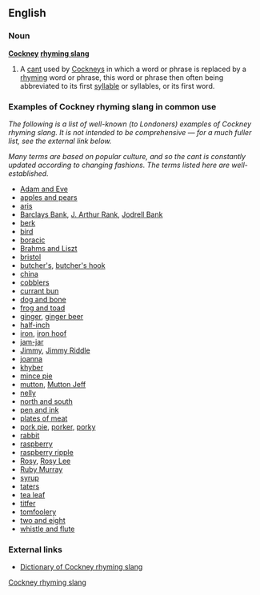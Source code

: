 ==English==
===Noun===
'''[[Cockney]] [[rhyming slang]]'''

#A [[cant]] used by [[Cockney]]s in which a word or phrase is replaced by a [[rhyme|rhyming]] word or phrase, this word or phrase then often being abbreviated to its first [[syllable]] or syllables, or its first word.

===Examples of Cockney rhyming slang in common use===

<!--Note: if you add to this list, please ensure your contributions are WELL-KNOWN and WELL-ESTABLISHED, as some coinages fall out of fashion very quickly, and the list is not intended to be comprehensive.-->
''The following is a list of well-known (to Londoners) examples of Cockney rhyming slang.  It is not intended to be comprehensive &mdash; for a much fuller list, see the external link below.''

''Many terms are based on popular culture, and so the cant is constantly updated according to changing fashions.  The terms listed here are well-established.''

*[[Adam and Eve]]<!--believe-->
*[[apples and pears]]<!--stairs-->
*[[aris]]<!--arse; shortened form of "Aristotle", for "bottle", shortened from "bottle and glass", for "arse"-->
*[[Barclays Bank]], [[J. Arthur Rank]], [[Jodrell Bank]] <!--wank-->
*[[berk]]<!--shortened from "Berkeley Hunt", for "cunt"-->
*[[bird]]<!--shortened from "bird lime", for time (in prison)-->
*[[boracic]]<!--shortened form of "boracic lint", for "skint"-->
*[[Brahms and Liszt]]<!--pissed (drunk)-->
*[[bristol]]<!--usually in plural; shortened form of "Bristol City" (the football team), for "titty" (breast)-->
*[[butcher's]], [[butcher's hook]]<!--a look-->
*[[china]]<!--shortened from "china plate", for "mate" (friend)-->
*[[cobblers]]<!--shortened from "cobbler's awls", for "balls" (nonsense)-->
*[[currant bun]]<!--The Sun (the British newspaper)-->
*[[dog and bone]]<!--phone-->
*[[frog and toad]]<!--road-->
*[[ginger]], [[ginger beer]]<!--queer (homosexual [adjective])-->
*[[half-inch]]<!--pinch (to steal)-->
*[[iron]], [[iron hoof]]<!--poof (a homosexual)-->
*[[jam-jar]]<!--car-->
*[[Jimmy]], [[Jimmy Riddle]]<!--piddle-->
*[[joanna]]<!--piano-->
*[[khyber]]<!--shortened from "Khyber Pass", for "arse"-->
*[[mince pie]]<!--eye-->
*[[mutton]], [[Mutton Jeff]]<!--deaf-->
*[[nelly]]<!--shortened from "Nelly Duff", for "puff", meaning "life"; used in the phrase "not on your nelly!"-->
*[[north and south]]<!--mouth-->
*[[pen and ink]]<!--stink (noun)-->
*[[plates of meat]]<!--feet-->
*[[pork pie]], [[porker]], [[porky]]<!--lie (untruth)-->
*[[rabbit]]<!--shortened from "rabbit and pork", for "talk"-->
*[[raspberry]]<!--see "raspberry ripple"; also short for "raspberry tart", for "fart"-->
*[[raspberry ripple]]<!--nipple-->
*[[Rosy]], [[Rosy Lee]]<!--tea (drink)-->
*[[Ruby Murray]]<!--curry-->
*[[syrup]]<!--shortened from "syrup of figs", for "wig" [sic]-->
*[[taters]]<!--shortened from "potatoes in the mould", for "cold" (adjective)-->
*[[tea leaf]]<!--thief-->
*[[titfer]]<!--shortened from "tit for tat", for "hat"-->
*[[tomfoolery]]<!--jewellery-->
*[[two and eight]]<!--state (of upset)-->
*[[whistle and flute]]<!--suit (of clothes)-->

[[Category:Cockney rhyming slang|Cockney rhyming slang]]

===External links===
*[http://www.cockneyrhymingslang.co.uk/ Dictionary of Cockney rhyming slang]